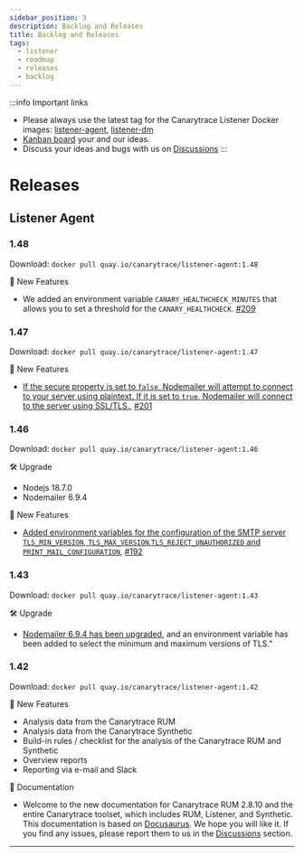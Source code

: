 ```yaml
---
sidebar_position: 3
description: Backlog and Releases
title: Backlog and Releases
tags:
  - listener
  - roadmap
  - releases
  - backlog
---
```


:::info Important links
- Please always use the latest tag for the Canarytrace Listener Docker images: [listener-agent](https://quay.io/repository/canarytrace/listener-agent?tab=tags), [listener-dm](https://quay.io/repository/canarytrace/dm?tab=tags)
- [Kanban board](https://github.com/orgs/canarytrace/projects/5) your and our ideas.
- Discuss your ideas and bugs with us on [Discussions](https://github.com/canarytrace/documentation/discussions/categories/listener)
:::


# Releases

## Listener Agent

### 1.48
Download: `docker pull quay.io/canarytrace/listener-agent:1.48`

🚀 New Features
- We added an environment variable `CANARY_HEALTHCHECK_MINUTES` that allows you to set a threshold for the `CANARY_HEALTHCHECK`. [#209](https://github.com/orgs/canarytrace/projects/5/views/1?pane=issue&itemId=46048365)


### 1.47
Download: `docker pull quay.io/canarytrace/listener-agent:1.47`

🚀 New Features

- [If the secure property is set to `false`, Nodemailer will attempt to connect to your server using plaintext. If it is set to `true`, Nodemailer will connect to the server using SSL/TLS.](../listener/agent#reporters-1), [#201](https://github.com/canarytrace/documentation/issues/201)

### 1.46
Download: `docker pull quay.io/canarytrace/listener-agent:1.46`

🛠️ Upgrade
- Nodejs 18.7.0
- Nodemailer 6.9.4

🚀 New Features

- [Added environment variables for the configuration of the SMTP server `TLS_MIN_VERSION`, `TLS_MAX_VERSION`,`TLS_REJECT_UNAUTHORIZED` and `PRINT_MAIL_CONFIGURATION`](../listener/agent#reporters-1), [#192](https://github.com/canarytrace/documentation/issues/192)


### 1.43
Download: `docker pull quay.io/canarytrace/listener-agent:1.43`

🛠️ Upgrade
- [Nodemailer 6.9.4 has been upgraded](https://github.com/canarytrace/documentation/issues/192), and an environment variable has been added to select the minimum and maximum versions of TLS."

### 1.42
Download: `docker pull quay.io/canarytrace/listener-agent:1.42`

🚀 New Features
- Analysis data from the Canarytrace RUM
- Analysis data from the Canarytrace Synthetic
- Build-in rules / checklist for the analysis of the Canarytrace RUM and Synthetic
- Overview reports
- Reporting via e-mail and Slack


📝 Documentation
- Welcome to the new documentation for Canarytrace RUM 2.8.10 and the entire Canarytrace toolset, which includes RUM, Listener, and Synthetic. This documentation is based on [Docusaurus](https://docusaurus.io/). We hope you will like it. If you find any issues, please report them to us in the [Discussions](https://github.com/canarytrace/documentation/discussions) section.

---



<FeedbackFooter />